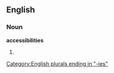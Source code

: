 ==English==

===Noun===
'''accessibilities'''

# {{plural of|[[accassibility]]}}

[[Category:English plurals ending in "-ies"]]